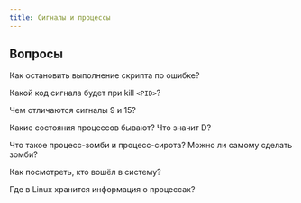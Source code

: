 ```yaml
---
title: Сигналы и процессы
---
```


## Вопросы

Как остановить выполнение скрипта по ошибке?

Какой код сигнала будет при kill `<PID>`?

Чем отличаются сигналы 9 и 15?

Какие состояния процессов бывают? Что значит D?

Что такое процесс-зомби и процесс-сирота? Можно ли самому сделать зомби?

Как посмотреть, кто вошёл в систему?

Где в Linux хранится информация о процессах?
